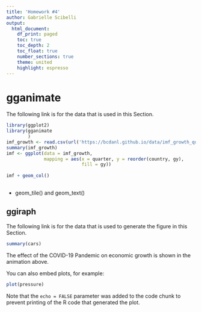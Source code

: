 ```yaml
---
title: 'Homework #4'
author: Gabrielle Scibelli 
output: 
  html_document:
    df_print: paged 
    toc: true 
    toc_depth: 2
    toc_float: true 
    number_sections: true
    theme: united 
    highlight: espresso 
---
```



# gganimate 
The following link is for the data that is used in this Section. 

```r
library(ggplot2)
library(gganimate
        )
imf_growth <- read.csv(url('https://bcdanl.github.io/data/imf_growth_quarterly.csv'))
summary(imf_growth)
imf <- ggplot(data = imf_growth, 
              mapping = aes(x = quarter, y = reorder(country, gy),
                            fill = gy))
  
imf + geom_col()
  
```

- geom_tile() and geom_text() 


## ggiraph 
The following link is for the data that is used to generate the figure in this Section. 
```r
summary(cars)
```

The effect of the COVID-19 Pandemic on economic growth is shown in the animation above. 

You can also embed plots, for example:

```r
plot(pressure)
```

Note that the `echo = FALSE` parameter was added to the code chunk to prevent printing of the R code that generated the plot.
